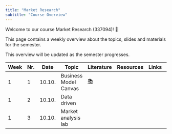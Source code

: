 ```yaml
---
title: "Market Research"
subtitle: "Course Overview"
---
```


Welcome to our course Market Research (337094)! 👋  

This page contains a weekly overview about the topics, slides and materials for the semester.

:::{.callout-note}
This overview will be updated as the semester progresses.
:::


|	Week	|	Nr.	|	Date	|	Topic	|	Literature	|		Resources		|	Links	|	Code	|
|	---	|	---	|	---	|	---	|	---	|		---		|	---	|	---	|
|	1	|	1	|	10.10.	|	Business Model Canvas	|	[📚](https://www.strategyzer.com/library/the-business-model-canvas)	|	<!--	[📑](https://docs.google.com/presentation/d/1QVuajnvWqzBT9qnm2moNr5pVvH6G8LXmez8LOsA6lYc/export/pdf)	-->	|		|		|
|	1	|	2	|	10.10.	|	Data driven	|		|	<!--	[📑](https://docs.google.com/presentation/d/1AfzqhjEAfJ5X4Q8YC9GK14jEBfdDXEIRmXonriwYHNY/export/pdf)	-->	|		|		|
|	1	|	3	|	10.10.	|	Market analysis lab	|		|	<!--	[💻](https://kirenz.github.io/lab-market-analysis)	-->	|		|		|